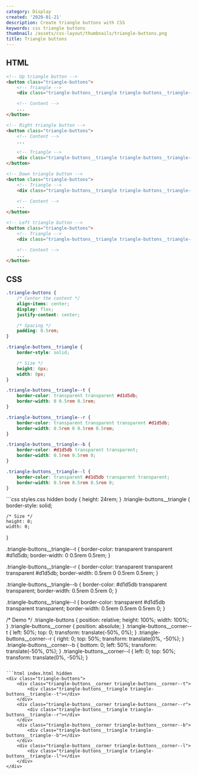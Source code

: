 ```yaml
---
category: Display
created: '2020-01-21'
description: Create triangle buttons with CSS
keywords: css triangle buttons
thumbnail: /assets/css-layout/thumbnails/triangle-buttons.png
title: Triangle buttons
---
```


## HTML

```html
<!-- Up triangle button -->
<button class="triangle-buttons">
    <!-- Triangle -->
    <div class="triangle-buttons__triangle triangle-buttons__triangle--t"></div>

    <!-- Content -->
    ...
</button>

<!-- Right triangle button -->
<button class="triangle-buttons">
    <!-- Content -->
    ...

    <!-- Triangle -->
    <div class="triangle-buttons__triangle triangle-buttons__triangle--r"></div>
</button>

<!-- Down triangle button -->
<button class="triangle-buttons">
    <!-- Triangle -->
    <div class="triangle-buttons__triangle triangle-buttons__triangle--b"></div>

    <!-- Content -->
    ...
</button>

<!-- Left triangle button -->
<button class="triangle-buttons">
    <!-- Triangle -->
    <div class="triangle-buttons__triangle triangle-buttons__triangle--l"></div>

    <!-- Content -->
    ...
</button>
```

## CSS

```css
.triangle-buttons {
    /* Center the content */
    align-items: center;
    display: flex;
    justify-content: center;

    /* Spacing */
    padding: 0.5rem;
}

.triangle-buttons__triangle {
    border-style: solid;

    /* Size */
    height: 0px;
    width: 0px;
}

.triangle-buttons__triangle--t {
    border-color: transparent transparent #d1d5db;
    border-width: 0 0.5rem 0.5rem;
}

.triangle-buttons__triangle--r {
    border-color: transparent transparent transparent #d1d5db;
    border-width: 0.5rem 0 0.5rem 0.5rem;
}

.triangle-buttons__triangle--b {
    border-color: #d1d5db transparent transparent;
    border-width: 0.5rem 0.5rem 0;
}

.triangle-buttons__triangle--l {
    border-color: transparent #d1d5db transparent transparent;
    border-width: 0.5rem 0.5rem 0.5rem 0;
}
```

<Playground>
```css styles.css hidden
body {
    height: 24rem;
}
.triangle-buttons__triangle {
    border-style: solid;

    /* Size */
    height: 0;
    width: 0;
}

.triangle-buttons__triangle--t {
    border-color: transparent transparent #d1d5db;
    border-width: 0 0.5rem 0.5rem;
}

.triangle-buttons__triangle--r {
    border-color: transparent transparent transparent #d1d5db;
    border-width: 0.5rem 0 0.5rem 0.5rem;
}

.triangle-buttons__triangle--b {
    border-color: #d1d5db transparent transparent;
    border-width: 0.5rem 0.5rem 0;
}

.triangle-buttons__triangle--l {
    border-color: transparent #d1d5db transparent transparent;
    border-width: 0.5rem 0.5rem 0.5rem 0;
}

/* Demo */
.triangle-buttons {
    position: relative;
    height: 100%;
    width: 100%;
}
.triangle-buttons__corner {
    position: absolute;
}
.triangle-buttons__corner--t {
    left: 50%;
    top: 0;
    transform: translate(-50%, 0%);
}
.triangle-buttons__corner--r {
    right: 0;
    top: 50%;
    transform: translate(0%, -50%);
}
.triangle-buttons__corner--b {
    bottom: 0;
    left: 50%;
    transform: translate(-50%, 0%);
}
.triangle-buttons__corner--l {
    left: 0;
    top: 50%;
    transform: translate(0%, -50%);
}
```

```html index.html hidden
<div class="triangle-buttons">
    <div class="triangle-buttons__corner triangle-buttons__corner--t">
        <div class="triangle-buttons__triangle triangle-buttons__triangle--t"></div>
    </div>
    <div class="triangle-buttons__corner triangle-buttons__corner--r">
        <div class="triangle-buttons__triangle triangle-buttons__triangle--r"></div>
    </div>
    <div class="triangle-buttons__corner triangle-buttons__corner--b">
        <div class="triangle-buttons__triangle triangle-buttons__triangle--b"></div>
    </div>
    <div class="triangle-buttons__corner triangle-buttons__corner--l">
        <div class="triangle-buttons__triangle triangle-buttons__triangle--l"></div>
    </div>
</div>
```
</Playground>
